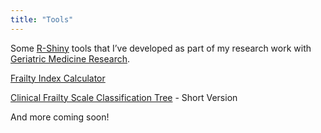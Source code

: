 ```yaml
---
title: "Tools"
---
```


Some [R-Shiny](https://shiny.rstudio.com/) tools that I've developed as part of my research work with [Geriatric Medicine Research](https://www.dal.ca/sites/gmr.html).

[Frailty Index Calculator](https://jquach.shinyapps.io/clsa_fi52/)

[Clinical Frailty Scale Classification Tree](https://jquach.shinyapps.io/CFS_Classification_Short/) - Short Version

And more coming soon!